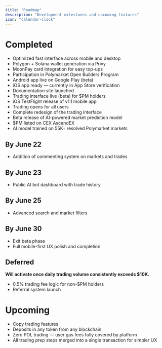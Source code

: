 ```yaml
---
title: "Roadmap"
description: "Development milestones and upcoming features"
icon: "calendar-clock"
---
```


# Completed

- Optimized fast interface across mobile and desktop
- Polygon + Solana wallet generation via Privy
- MoonPay card integration for easy top-ups
- Participation in Polymarket Open Builders Program
- Android app live on Google Play (beta)
- iOS app ready — currently in App Store verification
- Documentation site launched
- Trading interface live (beta) for $PM holders
- iOS TestFlight release of v1.1 mobile app
- Trading opens for all users
- Complete redesign of the trading interface
- Beta release of AI-powered market prediction model
- $PM listed on CEX AscendEX
- AI model trained on 55K+ resolved Polymarket markets

## By June 22

- Addition of commenting system on markets and trades

## By June 23

- Public AI bot dashboard with trade history

## By June 25

- Advanced search and market filters

## By June 30

- Exit beta phase
- Full mobile-first UX polish and completion

## Deferred

**Will activate once daily trading volume consistently exceeds $10K.**

- 0.5% trading fee logic for non-$PM holders
- Referral system launch

# Upcoming

- Copy trading features
- Deposits in any token from any blockchain
- Zero POL trading — user gas fees fully covered by platform
- All trading prep steps merged into a single transaction for simpler UX
